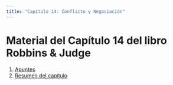 ```yaml
---
title: "Capítulo 14: Conflicto y Negociación"
---
```


# Material del Capítulo 14 del libro Robbins & Judge

1. [Apuntes](apuntes.qmd)
2. [Resumen del capítulo](resumen.qmd)